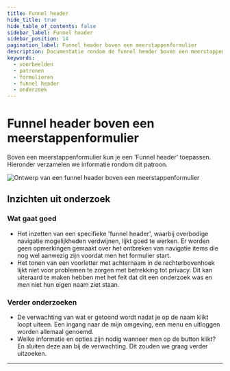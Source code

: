 ```yaml
---
title: Funnel header
hide_title: true
hide_table_of_contents: false
sidebar_label: Funnel header
sidebar_position: 14
pagination_label: Funnel header boven een meerstappenformulier
description: Documentatie rondom de funnel header boven een meerstappenformulier
keywords:
  - voorbeelden
  - patronen
  - formulieren
  - funnel header
  - onderzoek
---
```



# Funnel header boven een meerstappenformulier

Boven een meerstappenformulier kun je een 'Funnel header' toepassen. Hieronder verzamelen we informatie rondom dit patroon.

![Ontwerp van een funnel header boven een meerstappenformulier](https://raw.githubusercontent.com/nl-design-system/documentatie/assets/voorbeeld_formulier_header.png)

## Inzichten uit onderzoek

### Wat gaat goed

- Het inzetten van een specifieke 'funnel header', waarbij overbodige navigatie mogelijkheden verdwijnen, lijkt goed te werken. Er worden geen opmerkingen gemaakt over het ontbreken van navigatie items die nog wel aanwezig zijn voordat men het formulier start.
- Het tonen van een voorletter met achternaam in de rechterbovenhoek lijkt niet voor problemen te zorgen met betrekking tot privacy. Dit kan uiteraard te maken hebben met het feit dat dit een onderzoek was en men niet hun eigen naam ziet staan.

### Verder onderzoeken

- De verwachting van wat er getoond wordt nadat je op de naam klikt loopt uiteen. Een ingang naar de mijn omgeving, een menu en uitloggen worden allemaal genoemd.
- Welke informatie en opties zijn nodig wanneer men op de button klikt? En sluiten deze aan bij de verwachting. Dit zouden we graag verder uitzoeken.

<VideoPlayer videoId="_yU8tIHw9WQ" />

<ResearchInfo />

---

<PatternFooterInfo />
